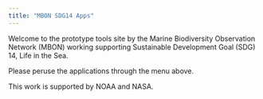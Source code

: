 ```yaml
---
title: "MBON SDG14 Apps"
---
```


Welcome to the prototype tools site by the Marine Biodiversity Observation Network (MBON) working supporting Sustainable Development Goal (SDG) 14, Life in the Sea.

Please peruse the applications through the menu above.

This work is supported by NOAA and NASA.